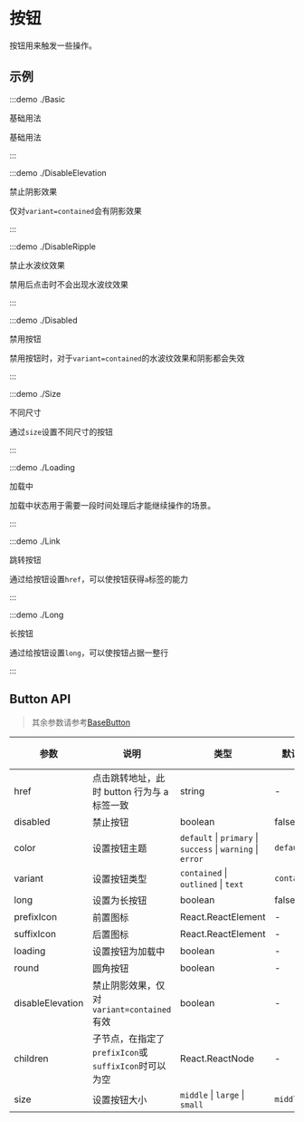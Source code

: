# 按钮

按钮用来触发一些操作。

## 示例

:::demo ./Basic

基础用法

基础用法

:::

:::demo ./DisableElevation

禁止阴影效果

仅对`variant=contained`会有阴影效果

:::

:::demo ./DisableRipple

禁止水波纹效果

禁用后点击时不会出现水波纹效果

:::

:::demo ./Disabled

禁用按钮

禁用按钮时，对于`variant=contained`的水波纹效果和阴影都会失效

:::

:::demo ./Size

不同尺寸

通过`size`设置不同尺寸的按钮

:::

:::demo ./Loading

加载中

加载中状态用于需要一段时间处理后才能继续操作的场景。

:::

:::demo ./Link

跳转按钮

通过给按钮设置`href`，可以使按钮获得`a`标签的能力

:::

:::demo ./Long

长按钮

通过给按钮设置`long`，可以使按钮占据一整行

:::

## Button API

> 其余参数请参考[BaseButton](/components/BaseButton)

| 参数 | 说明 | 类型 | 默认值 | 是否必填 |
| --- | --- | --- | --- | --- |
| href | 点击跳转地址，此时 button 行为与 a 标签一致 | string | - | false |
| disabled | 禁止按钮 | boolean | false | false |
| color | 设置按钮主题 | `default` \| `primary` \| `success` \| `warning` \| `error` | `default` | false |
| variant | 设置按钮类型 | `contained` \| `outlined` \| `text` | `contained` | false |
| long | 设置为长按钮 | boolean | false | false |
| prefixIcon | 前置图标 | React.ReactElement | - | false |
| suffixIcon | 后置图标 | React.ReactElement | - | false |
| loading | 设置按钮为加载中 | boolean | - | false |
| round | 圆角按钮 | boolean | - | false |
| disableElevation | 禁止阴影效果，仅对`variant=contained`有效 | boolean | - | false |
| children | 子节点，在指定了`prefixIcon`或`suffixIcon`时可以为空 | React.ReactNode | - | false |
| size | 设置按钮大小 | `middle` \| `large` \| `small` | `middle` | false |
